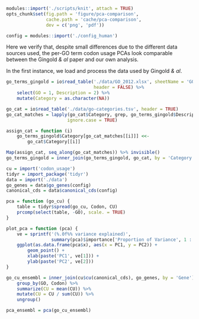 ```r
modules::import('./scripts/knit', attach = TRUE)
opts_chunk$set(fig.path = 'figure/pca-comparison',
               cache.path = 'cache/pca-comparison',
               dev = c('png', 'pdf'))

config = modules::import('./config_human')
```

Here we verify that, despite small differences due to the different data
sources used, the per-GO term codon usage PCAs look comparable between the
Gingold *& al* paper and our own analysis.

In the first instance, we load and process the data used by Gingold *& al*.

```r
go_terms_gingold = io$read_table('./data/GO_2012.xlsx', sheetName = 'GOs_40',
                                 header = FALSE) %>%
    select(GO = 1, Description = 2) %>%
    mutate(Category = as.character(NA))

go_cat = io$read_table('./data/go-categories.tsv', header = TRUE)
go_cat_matches = lapply(go_cat$Category, grep, go_terms_gingold$Description,
                       ignore.case = TRUE)

assign_cat = function (i)
    go_terms_gingold$Category[go_cat_matches[[i]]] <<-
        go_cat$Category[[i]]

Map(assign_cat, seq_along(go_cat_matches)) %>% invisible()
go_terms_gingold = inner_join(go_terms_gingold, go_cat, by = 'Category')
```

```r
cu = import('codon_usage')
tidyr = import_package('tidyr')
data = import('./data')
go_genes = data$go_genes(config)
canonical_cds = data$canonical_cds(config)
```

```r
pca = function (go_cu) {
    table = tidyr$spread(go_cu, Codon, CU)
    prcomp(select(table, -GO), scale. = TRUE)
}
```

```r

plot_pca = function (pca) {
    ve = sprintf('(%.0f%% variance explained)',
                 summary(pca)$importance['Proportion of Variance', 1 : 2] * 100)
    ggplot(as.data.frame(pca$x), aes(x = PC1, y = PC2)) +
        geom_point() +
        xlab(paste('PC1', ve[1])) +
        ylab(paste('PC2', ve[2]))
}
```

```r
go_cu_ensembl = inner_join(cu$cu(canonical_cds), go_genes, by = 'Gene') %>%
    group_by(GO, Codon) %>%
    summarize(CU = mean(CU)) %>%
    mutate(CU = CU / sum(CU)) %>%
    ungroup()

pca_ensembl = pca(go_cu_ensembl)
```
